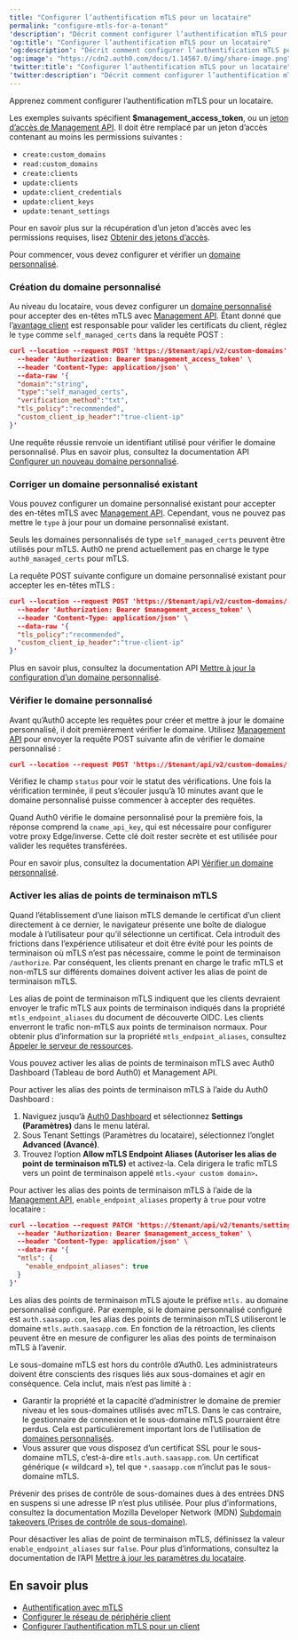 ```yaml
---
title: "Configurer l’authentification mTLS pour un locataire"
permalink: "configure-mtls-for-a-tenant"
'description': "Décrit comment configurer l’authentification mTLS pour un locataire."
'og:title': "Configurer l’authentification mTLS pour un locataire"
'og:description': "Décrit comment configurer l’authentification mTLS pour un locataire."
'og:image': "https://cdn2.auth0.com/docs/1.14567.0/img/share-image.png"
'twitter:title': "Configurer l’authentification mTLS pour un locataire"
'twitter:description': "Décrit comment configurer l’authentification mTLS pour un locataire."
---
```


Apprenez comment configurer l’authentification mTLS pour un locataire.

<Callout icon="file-lines" color="#0EA5E9" iconType="regular">

Les exemples suivants spécifient **$management_access_token**, ou un [jeton d’accès de Management API](/docs/fr-ca/secure/tokens/access-tokens/management-api-access-tokens). Il doit être remplacé par un jeton d’accès contenant au moins les permissions suivantes :

* `create:custom_domains`
* `read:custom_domains`
* `create:clients`
* `update:clients`
* `update:client_credentials`
* `update:client_keys`
* `update:tenant_settings`

Pour en savoir plus sur la récupération d’un jeton d’accès avec les permissions requises, lisez [Obtenir des jetons d’accès](/docs/fr-ca/secure/tokens/access-tokens/get-access-tokens).

</Callout>

Pour commencer, vous devez configurer et vérifier un [domaine personnalisé](/docs/fr-ca/customize/custom-domains).

### Création du domaine personnalisé

Au niveau du locataire, vous devez configurer un [domaine personnalisé](/docs/fr-ca/customize/custom-domains) pour accepter des en-têtes mTLS avec [Management API](https://auth0.com/docs/api/management/v2). Étant donné que l’[avantage client](/docs/fr-ca/get-started/applications/configure-mtls/set-up-the-customer-edge) est responsable pour valider les certificats du client, réglez le `type` comme `self_managed_certs` dans la requête POST :

```json lines
curl --location --request POST 'https://$tenant/api/v2/custom-domains' \
  --header 'Authorization: Bearer $management_access_token' \
  --header 'Content-Type: application/json' \
  --data-raw '{
  "domain":"string",
  "type":"self_managed_certs",
  "verification_method":"txt", 
  "tls_policy":"recommended",
  "custom_client_ip_header":"true-client-ip"
}'
```

Une requête réussie renvoie un identifiant utilisé pour vérifier le domaine personnalisé. Plus en savoir plus, consultez la documentation API [Configurer un nouveau domaine personnalisé](https://auth0.com/docs/api/management/v2/custom-domains/post-custom-domains).

### Corriger un domaine personnalisé existant

Vous pouvez configurer un domaine personnalisé existant pour accepter des en-têtes mTLS avec [Management API](https://auth0.com/docs/api/management/v2). Cependant, vous ne pouvez pas mettre le `type` à jour pour un domaine personnalisé existant.

<Callout icon="file-lines" color="#0EA5E9" iconType="regular">

Seuls les domaines personnalisés de type `self_managed_certs` peuvent être utilisés pour mTLS. Auth0 ne prend actuellement pas en charge le type `auth0_managed_certs` pour mTLS.

</Callout>

La requête POST suivante configure un domaine personnalisé existant pour accepter les en-têtes mTLS :

```json lines
curl --location --request POST 'https://$tenant/api/v2/custom-domains/:id' \
  --header 'Authorization: Bearer $management_access_token' \
  --header 'Content-Type: application/json' \
  --data-raw '{
  "tls_policy":"recommended",
  "custom_client_ip_header":"true-client-ip"
}'
```

Plus en savoir plus, consultez la documentation API [Mettre à jour la configuration d’un domaine personnalisé](https://auth0.com/docs/api/management/v2/custom-domains/patch-custom-domains-by-id).

### Vérifier le domaine personnalisé

Avant qu’Auth0 accepte les requêtes pour créer et mettre à jour le domaine personnalisé, il doit premièrement vérifier le domaine. Utilisez [Management API](https://auth0.com/docs/api/management/v2) pour envoyer la requête POST suivante afin de vérifier le domaine personnalisé :

```json lines
curl --location --request POST 'https://$tenant/api/v2/custom-domains/:id/verify'
```

Vérifiez le champ `status` pour voir le statut des vérifications. Une fois la vérification terminée, il peut s’écouler jusqu’à 10 minutes avant que le domaine personnalisé puisse commencer à accepter des requêtes.

Quand Auth0 vérifie le domaine personnalisé pour la première fois, la réponse comprend la `cname_api_key`, qui est nécessaire pour configurer votre proxy Edge/inverse. Cette clé doit rester secrète et est utilisée pour valider les requêtes transférées.

Pour en savoir plus, consultez la documentation API [Vérifier un domaine personnalisé](https://auth0.com/docs/api/management/v2/custom-domains/patch-custom-domains-by-id).

### Activer les alias de points de terminaison mTLS

Quand l’établissement d’une liaison mTLS demande le certificat d’un client directement à ce dernier, le navigateur présente une boîte de dialogue modale à l’utilisateur pour qu’il sélectionne un certificat. Cela introduit des frictions dans l’expérience utilisateur et doit être évité pour les points de terminaison où mTLS n’est pas nécessaire, comme le point de terminaison `/authorize`. Par conséquent, les clients prenant en charge le trafic mTLS et non-mTLS sur différents domaines doivent activer les alias de point de terminaison mTLS.

Les alias de point de terminaison mTLS indiquent que les clients devraient envoyer le trafic mTLS aux points de terminaison indiqués dans la propriété `mtls_endpoint_aliases` du document de découverte OIDC. Les clients enverront le trafic non-mTLS aux points de terminaison normaux. Pour obtenir plus d’information sur la propriété `mtls_endpoint_aliases`, consultez [Appeler le serveur de ressources](/docs/fr-ca/get-started/authentication-and-authorization-flow/authenticate-with-mtls#call-the-resource-server).

Vous pouvez activer les alias de points de terminaison mTLS avec <Tooltip href="/docs/fr-ca/glossary?term=auth0-dashboard" tip="Auth0 Dashboard
Principal produit d’Auth0 pour configurer vos services." cta="Voir le glossaire">Auth0 Dashboard</Tooltip> (Tableau de bord Auth0) et <Tooltip href="/docs/fr-ca/glossary?term=management-api" tip="Management API
Un produit permettant aux clients d’effectuer des tâches administratives." cta="Voir le glossaire">Management API</Tooltip>.

<Tabs><Tab title="Auth0 Dashboard">

Pour activer les alias des points de terminaison mTLS à l’aide du Auth0 Dashboard :

1. Naviguez jusqu’à [Auth0 Dashboard](/docs/fr-ca/%24manage_url/#) et sélectionnez **Settings (Paramètres)** dans le menu latéral.
2. Sous Tenant Settings (Paramètres du locataire), sélectionnez l’onglet **Advanced (Avancé)**.
3. Trouvez l’option **Allow mTLS Endpoint Aliases (Autoriser les alias de point de terminaison mTLS)** et activez-la. Cela dirigera le trafic mTLS vers un point de terminaison appelé `mtls.<your custom domain>`**.**

</Tab><Tab title="Management API">

Pour activer les alias des points de terminaison mTLS à l’aide de la [Management API](https://auth0.com/docs/api/management/v2), `enable_endpoint_aliases` property à `true` pour votre locataire :

```json lines
curl --location --request PATCH 'https://$tenant/api/v2/tenants/settings' \
  --header 'Authorization: Bearer $management_access_token' \
  --header 'Content-Type: application/json' \
  --data-raw '{
  "mtls": {
    "enable_endpoint_aliases": true
  }
}'
```

Les alias des points de terminaison mTLS ajoute le préfixe `mtls.` au domaine personnalisé configuré. Par exemple, si le domaine personnalisé configuré est `auth.saasapp.com`, les alias des points de terminaison mTLS utiliseront le domaine `mtls.auth.saasapp.com`. En fonction de la rétroaction, les clients peuvent être en mesure de configurer les alias des points de terminaison mTLS à l’avenir.

<Warning>

Le sous-domaine mTLS est hors du contrôle d’Auth0. Les administrateurs doivent être conscients des risques liés aux sous-domaines et agir en conséquence. Cela inclut, mais n’est pas limité à :

* Garantir la propriété et la capacité d’administrer le domaine de premier niveau et les sous-domaines utilisés avec mTLS. Dans le cas contraire, le gestionnaire de connexion et le sous-domaine mTLS pourraient être perdus. Cela est particulièrement important lors de l’utilisation de [domaines personnalisés](/docs/fr-ca/customize/custom-domains).
* Vous assurer que vous disposez d’un certificat SSL pour le sous-domaine mTLS, c’est-à-dire `mtls.auth.saasapp.com`. Un certificat générique (« wildcard »), tel que `*.saasapp.com` n’inclut pas le sous-domaine mTLS.

Prévenir des prises de contrôle de sous-domaines dues à des entrées DNS en suspens si une adresse IP n’est plus utilisée. Pour plus d’informations, consultez la documentation Mozilla Developer Network (MDN) [Subdomain takeovers (Prises de contrôle de sous-domaine)](https://developer.mozilla.org/en-US/docs/Web/Security/Subdomain_takeovers).

</Warning>

Pour désactiver les alias de point de terminaison mTLS, définissez la valeur `enable_endpoint_aliases` sur `false`. Pour plus d’informations, consultez la documentation de l’API [Mettre à jour les paramètres du locataire](https://auth0.com/docs/api/management/v2/tenants/patch-settings).

</Tab></Tabs>

## En savoir plus

* [Authentification avec mTLS](/docs/fr-ca/get-started/authentication-and-authorization-flow/authenticate-with-mtls)
* [Configurer le réseau de périphérie client](/docs/fr-ca/get-started/applications/configure-mtls/set-up-the-customer-edge)
* [Configurer l’authentification mTLS pour un client](/docs/fr-ca/get-started/applications/configure-mtls/configure-mtls-for-a-client)
